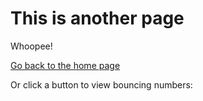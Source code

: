 
# This is another page

Whoopee!

[Go back to the home page](/)

Or click a button to view bouncing numbers:

<ToggleBounce />